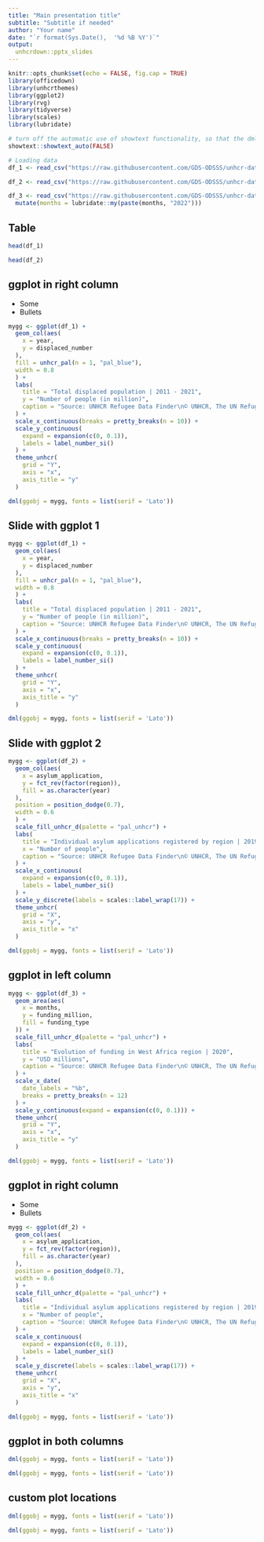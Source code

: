 ```yaml
---
title: "Main presentation title"
subtitle: "Subtitle if needed"
author: "Your name"
date: "`r format(Sys.Date(),  '%d %B %Y')`"
output:
  unhcrdown::pptx_slides
---
```



```r
knitr::opts_chunk$set(echo = FALSE, fig.cap = TRUE)
library(officedown)
library(unhcrthemes)
library(ggplot2)
library(rvg)
library(tidyverse)
library(scales)
library(lubridate)

# turn off the automatic use of showtext functionality, so that the dml function can works properly
showtext::showtext_auto(FALSE) 

# Loading data
df_1 <- read_csv("https://raw.githubusercontent.com/GDS-ODSSS/unhcr-dataviz-platform/master/data/comparison/column.csv")

df_2 <- read_csv("https://raw.githubusercontent.com/GDS-ODSSS/unhcr-dataviz-platform/master/data/comparison/bar_grouped.csv")

df_3 <- read_csv("https://raw.githubusercontent.com/GDS-ODSSS/unhcr-dataviz-platform/master/data/change_over_time/area_stacked.csv") |>
  mutate(months = lubridate::my(paste(months, "2022")))
```

## Table

```r
head(df_1)
```

```r
head(df_2)
```

## ggplot in right column


- Some
- Bullets

```r
mygg <- ggplot(df_1) +
  geom_col(aes(
    x = year,
    y = displaced_number
  ),
  fill = unhcr_pal(n = 1, "pal_blue"),
  width = 0.8
  ) +
  labs(
    title = "Total displaced population | 2011 - 2021",
    y = "Number of people (in million)",
    caption = "Source: UNHCR Refugee Data Finder\n© UNHCR, The UN Refugee Agency"
  ) +
  scale_x_continuous(breaks = pretty_breaks(n = 10)) +
  scale_y_continuous(
    expand = expansion(c(0, 0.1)),
    labels = label_number_si()
  ) +
  theme_unhcr(
    grid = "Y",
    axis = "x",
    axis_title = "y"
  )

dml(ggobj = mygg, fonts = list(serif = 'Lato'))
``` 

## Slide with ggplot 1

```r
mygg <- ggplot(df_1) +
  geom_col(aes(
    x = year,
    y = displaced_number
  ),
  fill = unhcr_pal(n = 1, "pal_blue"),
  width = 0.8
  ) +
  labs(
    title = "Total displaced population | 2011 - 2021",
    y = "Number of people (in million)",
    caption = "Source: UNHCR Refugee Data Finder\n© UNHCR, The UN Refugee Agency"
  ) +
  scale_x_continuous(breaks = pretty_breaks(n = 10)) +
  scale_y_continuous(
    expand = expansion(c(0, 0.1)),
    labels = label_number_si()
  ) +
  theme_unhcr(
    grid = "Y",
    axis = "x",
    axis_title = "y"
  )

dml(ggobj = mygg, fonts = list(serif = 'Lato'))
```

## Slide with ggplot 2

```r
mygg <- ggplot(df_2) +
  geom_col(aes(
    x = asylum_application,
    y = fct_rev(factor(region)),
    fill = as.character(year)
  ),
  position = position_dodge(0.7),
  width = 0.6
  ) +
  scale_fill_unhcr_d(palette = "pal_unhcr") +
  labs(
    title = "Individual asylum applications registered by region | 2019-2020",
    x = "Number of people",
    caption = "Source: UNHCR Refugee Data Finder\n© UNHCR, The UN Refugee Agency"
  ) +
  scale_x_continuous(
    expand = expansion(c(0, 0.1)),
    labels = label_number_si()
  ) +
  scale_y_discrete(labels = scales::label_wrap(17)) +
  theme_unhcr(
    grid = "X",
    axis = "y",
    axis_title = "x"
  )

dml(ggobj = mygg, fonts = list(serif = 'Lato'))
```

## ggplot in left column

```r
mygg <- ggplot(df_3) +
  geom_area(aes(
    x = months,
    y = funding_million,
    fill = funding_type
  )) +
  scale_fill_unhcr_d(palette = "pal_unhcr") +
  labs(
    title = "Evolution of funding in West Africa region | 2020",
    y = "USD millions",
    caption = "Source: UNHCR Refugee Data Finder\n© UNHCR, The UN Refugee Agency"
  ) +
  scale_x_date(
    date_labels = "%b",
    breaks = pretty_breaks(n = 12)
  ) +
  scale_y_continuous(expand = expansion(c(0, 0.1))) +
  theme_unhcr(
    grid = "Y",
    axis = "x",
    axis_title = "y"
  )

dml(ggobj = mygg, fonts = list(serif = 'Lato'))
```

## ggplot in right column


- Some
- Bullets

```r
mygg <- ggplot(df_2) +
  geom_col(aes(
    x = asylum_application,
    y = fct_rev(factor(region)),
    fill = as.character(year)
  ),
  position = position_dodge(0.7),
  width = 0.6
  ) +
  scale_fill_unhcr_d(palette = "pal_unhcr") +
  labs(
    title = "Individual asylum applications registered by region | 2019-2020",
    x = "Number of people",
    caption = "Source: UNHCR Refugee Data Finder\n© UNHCR, The UN Refugee Agency"
  ) +
  scale_x_continuous(
    expand = expansion(c(0, 0.1)),
    labels = label_number_si()
  ) +
  scale_y_discrete(labels = scales::label_wrap(17)) +
  theme_unhcr(
    grid = "X",
    axis = "y",
    axis_title = "x"
  )

dml(ggobj = mygg, fonts = list(serif = 'Lato'))
```

## ggplot in both columns


```r
dml(ggobj = mygg, fonts = list(serif = 'Lato'))
```

```r
dml(ggobj = mygg, fonts = list(serif = 'Lato'))
```


## custom plot locations


```r
dml(ggobj = mygg, fonts = list(serif = 'Lato'))
```

```r
dml(ggobj = mygg, fonts = list(serif = 'Lato'))
```


